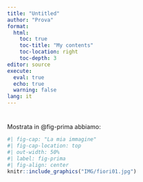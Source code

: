 ```yaml
---
title: "Untitled"
author: "Prova"
format:
  html:
    toc: true
    toc-title: "My contents"
    toc-location: right
    toc-depth: 3
editor: source
execute: 
  eval: true
  echo: true
  warning: false
lang: it
---
```


#

##

Mostrata in @fig-prima abbiamo:

```r
#| fig-cap: "La mia immagine"
#| fig-cap-location: top
#| out-width: 50%
#| label: fig-prima
#| fig-align: center
knitr::include_graphics("IMG/fiori01.jpg")
```
